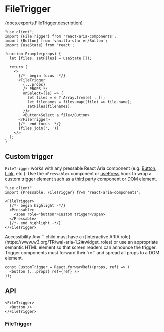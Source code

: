 

# FileTrigger

<PageDescription>{docs.exports.FileTrigger.description}</PageDescription>

```tsx render docs={docs.exports.FileTrigger} links={docs.links} props={['acceptedFileTypes', 'allowsMultiple', 'acceptDirectory', 'defaultCamera']} initialProps={{acceptedFileTypes: ['image/*']}} type="vanilla"
"use client";
import {FileTrigger} from 'react-aria-components';
import {Button} from 'vanilla-starter/Button';
import {useState} from 'react';

function Example(props) {
  let [files, setFiles] = useState([]);
  
  return (
    <>
      {/*- begin focus -*/}
      <FileTrigger
        {...props}
        /* PROPS */
        onSelect={(e) => {
          let files = e ? Array.from(e) : [];
          let filenames = files.map((file) => file.name);
          setFiles(filenames);
        }}>
        <Button>Select a file</Button>
      </FileTrigger>
      {/*- end focus -*/}
      {files.join(', ')}
    </>
  );
}
```

## Custom trigger

`FileTrigger` works with any pressable React Aria component (e.g. [Button](Button.html), [Link](Link.html), etc.). Use the `<Pressable>` component or [usePress](usePress.html) hook to wrap a custom trigger element such as a third party component or DOM element.

```tsx render
"use client"
import {Pressable, FileTrigger} from 'react-aria-components';

<FileTrigger>
  {/*- begin highlight -*/}
  <Pressable>
    <span role="button">Custom trigger</span>
  </Pressable>
  {/*- end highlight -*/}
</FileTrigger>
```

<InlineAlert variant="notice">
  <Heading>Accessibility</Heading>
  <Content>Any `<Pressable>` child must have an [interactive ARIA role](https://www.w3.org/TR/wai-aria-1.2/#widget_roles) or use an appropriate semantic HTML element so that screen readers can announce the trigger. Trigger components must forward their `ref` and spread all props to a DOM element.</Content>
</InlineAlert>

```tsx
const CustomTrigger = React.forwardRef((props, ref) => (
  <button {...props} ref={ref} />
));
```

## API

```tsx links={{FileTrigger: '#filetrigger', Button: 'Button.html'}}
<FileTrigger>
  <Button />
</FileTrigger>
```

### FileTrigger

<PropTable component={docs.exports.FileTrigger} links={docs.links} />
